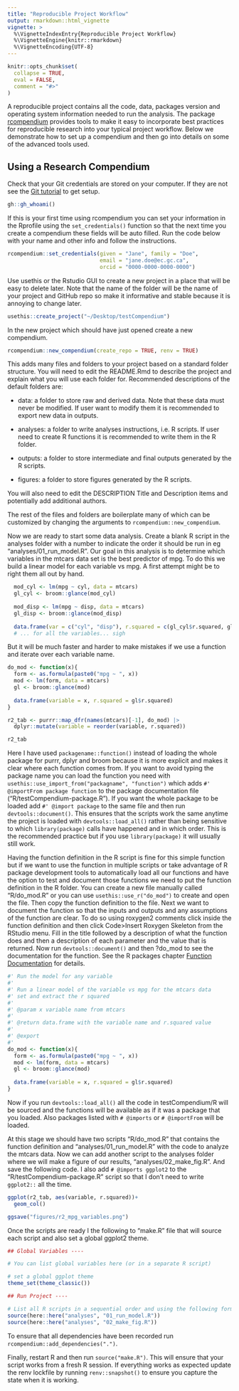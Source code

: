 ```yaml
---
title: "Reproducible Project Workflow"
output: rmarkdown::html_vignette
vignette: >
  %\VignetteIndexEntry{Reproducible Project Workflow}
  %\VignetteEngine{knitr::rmarkdown}
  %\VignetteEncoding{UTF-8}
---
```


```r
knitr::opts_chunk$set(
  collapse = TRUE,
  eval = FALSE,
  comment = "#>"
)
```


A reproducible project contains all the code, data, packages version and operating system information needed to run the analysis. The package [rcompendium](https://frbcesab.github.io/rcompendium/) provides tools to make it easy to incorporate best practices for reproducible research into your typical project workflow. Below we demonstrate how to set up a compendium and then go into details on some of the advanced tools used. 

## Using a Research Compendium

Check that your Git credentials are stored on your computer. If they are not see the [Git tutorial](https://landscitech.github.io/Github_tutorial/setup.html) to get setup.

```r
gh::gh_whoami()
```

If this is your first time using rcompendium you can set your information in the Rprofile using the `set_credentials()` function so that the next time you create a compendium these fields will be auto filled. Run the code below with your name and other info and follow the instructions. 

```r
rcompendium::set_credentials(given = "Jane", family = "Doe", 
                             email = "jane.doe@ec.gc.ca", 
                             orcid = "0000-0000-0000-0000")
```

Use usethis or the Rstudio GUI to create a new project in a place that will be easy to delete later. Note that the name of the folder will be the name of your project and GitHub repo so make it informative and stable because it is annoying to change later. 
```r
usethis::create_project("~/Desktop/testCompendium")
```

In the new project which should have just opened create a new compendium. 
```r
rcompendium::new_compendium(create_repo = TRUE, renv = TRUE)
```

This adds many files and folders to your project based on a standard folder structure. You will need to edit the README.Rmd to describe the project and explain what you will use each folder for. Recommended descriptions of the default folders are:

  - ⁠data⁠: a folder to store raw and derived data. Note that these data must never be modified. If user want to modify them it is recommended to export new data in ⁠outputs⁠.
  
  - ⁠analyses⁠: a folder to write analyses instructions, i.e. R scripts. If user need to create R functions it is recommended to write them in the ⁠R folder.
 
  - ⁠outputs⁠: a folder to store intermediate and final outputs generated by the R scripts.

  - ⁠figures⁠: a folder to store figures generated by the R scripts.

You will also need to edit the DESCRIPTION Title and Description items and potentially add additional authors. 

The rest of the files and folders are boilerplate many of which can be customized by changing the arguments to `rcompendium::new_compendium`. 

Now we are ready to start some data analysis. Create a blank R script in the analyses folder with a number to indicate the order it should be run in eg "analyses/01_run_model.R". Our goal in this analysis is to determine which variables in the mtcars data set is the best predictor of mpg. To do this we build a linear model for each variable vs mpg. A first attempt might be to right them all out by hand.

```r
  mod_cyl <- lm(mpg ~ cyl, data = mtcars)
  gl_cyl <- broom::glance(mod_cyl)
  
  mod_disp <- lm(mpg ~ disp, data = mtcars)
  gl_disp <- broom::glance(mod_disp)
  
  data.frame(var = c("cyl", "disp"), r.squared = c(gl_cyl$r.squared, gl_disp$r.squared))
  # ... for all the variables... sigh
```

But it will be much faster and harder to make mistakes if we use a function and iterate over each variable name. 

```r
do_mod <- function(x){
  form <- as.formula(paste0("mpg ~ ", x))
  mod <- lm(form, data = mtcars)
  gl <- broom::glance(mod)
  
  data.frame(variable = x, r.squared = gl$r.squared)
}

r2_tab <- purrr::map_dfr(names(mtcars)[-1], do_mod) |> 
  dplyr::mutate(variable = reorder(variable, r.squared))

r2_tab
```

Here I have used `packagename::function()` instead of loading the whole package for purrr, dplyr and broom because it is more explicit and makes it clear where each function comes from. If you want to avoid typing the package name you can load the function you need with `usethis::use_import_from("packagname", "function")` which adds `#' @importFrom package function` to the package documentation file ("R/testCompendium-package.R"). If you want the whole package to be loaded add `#' @import package` to the same file and then run `devtools::document()`. This ensures that the scripts work the same anytime the project is loaded with `devtools::load_all()` rather than being sensitive to which `library(package)` calls have happened and in which order. This is the recommended practice but if you use `library(package)` it will usually still work.   

Having the function definition in the R script is fine for this simple function but if we want to use the function in multiple scripts or take advantage of R package development tools to automatically load all our functions and have the option to test and document those functions we need to put the function definition in the R folder. You can create a new file manually called "R/do_mod.R" or you can use `usethis::use_r("do_mod")` to create and open the file. Then copy the function definition to the file. Next we want to document the function so that the inputs and outputs and any assumptions of the function are clear. To do so using roxygen2 comments click inside the function definition and then click Code>Insert Roxygen Skeleton from the RStudio menu. Fill in the title followed by a description of what the function does and then a description of each parameter and the value that is returned. Now run `devtools::document()` and then ?do_mod to see the documentation for the function. See the R packages chapter [Function Documentation](https://r-pkgs.org/man.html) for details. 

```r
#' Run the model for any variable
#'
#' Run a linear model of the variable vs mpg for the mtcars data
#' set and extract the r squared
#'
#' @param x variable name from mtcars
#'
#' @return data.frame with the variable name and r.squared value
#'
#' @export
#' 
do_mod <- function(x){
  form <- as.formula(paste0("mpg ~ ", x))
  mod <- lm(form, data = mtcars)
  gl <- broom::glance(mod)
  
  data.frame(variable = x, r.squared = gl$r.squared)
}

```

Now if you run `devtools::load_all()` all the code in testCompendium/R will be sourced and the functions will be available as if it was a package that you loaded. Also packages listed with `# @imports` or `# @importFrom` will be loaded.  

At this stage we should have two scripts "R/do_mod.R" that contains the function definition and "analyses/01_run_model.R" with the code to analyze the mtcars data. Now we can add another script to the analyses folder where we will make a figure of our results, "analyses/02_make_fig.R". And save the following code. I also add `# @imports ggplot2` to the "R/testCompendium-package.R" script so that I don't need to write `ggplot2::` all the time.

```r
ggplot(r2_tab, aes(variable, r.squared))+
  geom_col()

ggsave("figures/r2_mpg_variables.png")
```

Once the scripts are ready I the following to "make.R" file that will source each script and also set a global ggplot2 theme. 

```r
## Global Variables ----

# You can list global variables here (or in a separate R script)

# set a global ggplot theme
theme_set(theme_classic())

## Run Project ----

# List all R scripts in a sequential order and using the following form:
source(here::here("analyses", "01_run_model.R"))
source(here::here("analyses", "02_make_fig.R"))
```

To ensure that all dependencies have been recorded run `rcompendium::add_dependencies(".")`.

Finally, restart R and then run `source("make.R")`. This will ensure that your script works from a fresh R session. If everything works as expected update the renv lockfile by running `renv::snapshot()` to ensure you capture the state when it is working.




